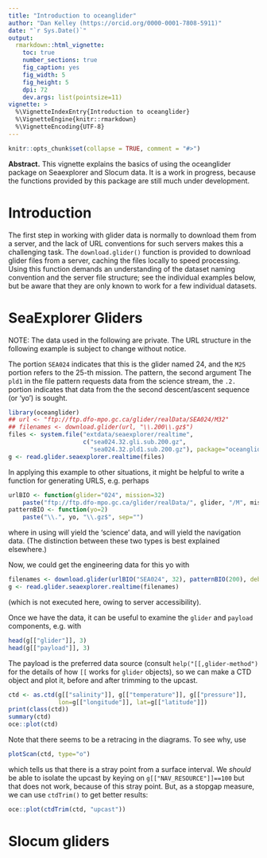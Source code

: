 ```yaml
---
title: "Introduction to oceanglider"
author: "Dan Kelley (https://orcid.org/0000-0001-7808-5911)"
date: "`r Sys.Date()`"
output:
  rmarkdown::html_vignette:
    toc: true
    number_sections: true
    fig_caption: yes
    fig_width: 5
    fig_height: 5
    dpi: 72
    dev.args: list(pointsize=11)
vignette: >
  %\VignetteIndexEntry{Introduction to oceanglider}
  %\VignetteEngine{knitr::rmarkdown}
  %\VignetteEncoding{UTF-8}
---
```


<!-- HOW TO BUILD THE VIGNETTE. -->
<!-- 1. edit this file in vignettes/oceanglider.Rmd -->
<!-- 2. devtools::build_vignettes() -->
<!-- 3. devtools::install(build_vignettes=TRUE) -->


```r
knitr::opts_chunk$set(collapse = TRUE, comment = "#>")
```

**Abstract.** This vignette explains the basics of using the oceanglider
package on Seaexplorer and Slocum data. It is \emph{very much} a work in
progress, because the functions provided by this package are still much under
development.

# Introduction

The first step in working with glider data is normally to download them from a
server, and the lack of URL conventions for such servers makes this a
challenging task. The `download.glider()` function is provided to download
glider files from a server, caching the files locally to speed processing.
Using this function demands an understanding of the dataset naming convention
and the server file structure; see the individual examples below, but be aware
that they are only known to work for a few individual datasets.

# SeaExplorer Gliders

NOTE: The data used in the following are private. The URL structure in the
following example is subject to change without notice.

The portion `SEA024` indicates that this is the glider named 24, and the `M25`
portion refers to the 25-th mission. The pattern, the second argument The
`pld1` in the file pattern requests data from the science stream, the `.2.`
portion indicates that data from the the second descent/ascent sequence (or
'yo') is sought.

```r
library(oceanglider)
## url <- "ftp://ftp.dfo-mpo.gc.ca/glider/realData/SEA024/M32"
## filenames <- download.glider(url, "\\.200\\.gz$")
files <- system.file("extdata/seaexplorer/realtime",
                     c("sea024.32.gli.sub.200.gz",
                       "sea024.32.pld1.sub.200.gz"), package="oceanglider")
g <- read.glider.seaexplorer.realtime(files)
```

In applying this example to other situations, it might be helpful to write a
function for generating URLS, e.g. perhaps
```r
urlBIO <- function(glider="024", mission=32)
    paste("ftp://ftp.dfo-mpo.gc.ca/glider/realData/", glider, "/M", mission, sep="")
patternBIO <- function(yo=2)
    paste("\\.", yo, "\\.gz$", sep="")
```
where in \code{patternBIO()} using \code{type="pld1"} will yield the 'science'
data, and \code{type="gli"}  will yield the navigation data. (The distinction
between these two types is best explained elsewhere.)

Now, we could get the engineering data for this yo with
```r
filenames <- download.glider(urlBIO("SEA024", 32), patternBIO(200), debug=1)
g <- read.glider.seaexplorer.realtime(filenames)
```
(which is not executed here, owing to server accessibility).

Once we have the data, it can be useful to examine the `glider` and `payload`
components, e.g. with
```r
head(g[["glider"]], 3)
head(g[["payload"]], 3)
```

The payload is the preferred data source (consult `help("[[,glider-method")`
for the details of how `[[` works for `glider` objects), so we can make a CTD
object and plot it, before and after trimming to the upcast.
```r
ctd <- as.ctd(g[["salinity"]], g[["temperature"]], g[["pressure"]],
              lon=g[["longitude"]], lat=g[["latitude"]])
print(class(ctd))
summary(ctd)
oce::plot(ctd)
```

Note that there seems to be a retracing in the diagrams. To see why, use
```r
plotScan(ctd, type="o")
```
which tells us that there is a stray point from a surface interval. We *should* be
able to isolate the upcast by keying on `g[["NAV_RESOURCE"]]==100` but that does not
work, because of this stray point. But, as a stopgap measure, we can use `ctdTrim()` to
get better results:
```r
oce::plot(ctdTrim(ctd, "upcast"))
```


# Slocum gliders
